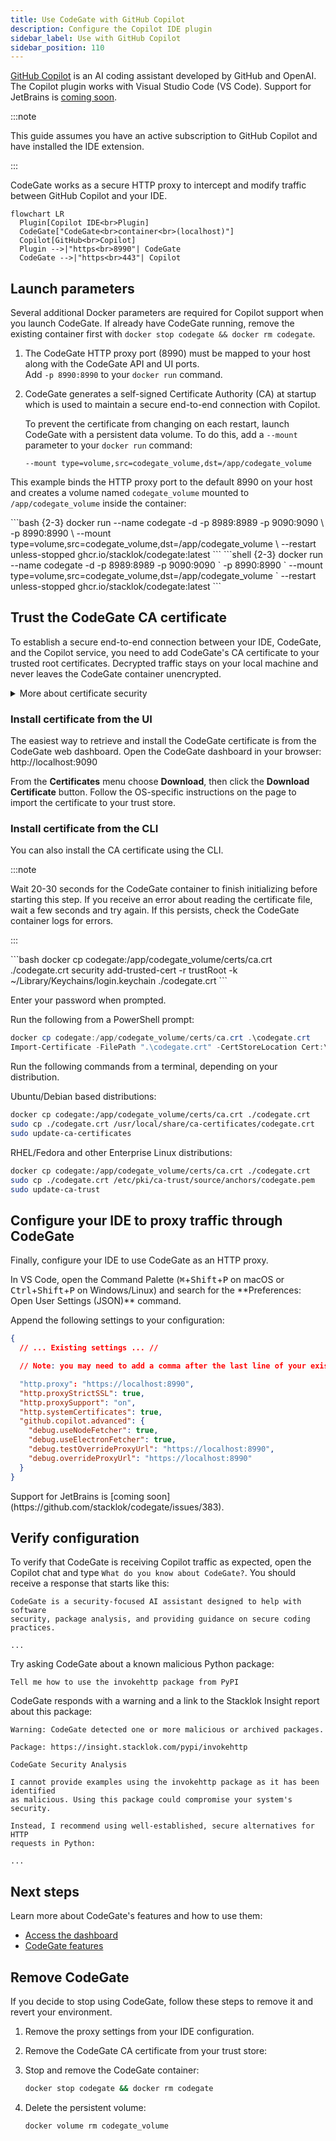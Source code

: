 ```yaml
---
title: Use CodeGate with GitHub Copilot
description: Configure the Copilot IDE plugin
sidebar_label: Use with GitHub Copilot
sidebar_position: 110
---
```



[GitHub Copilot](https://github.com/features/copilot) is an AI coding assistant
developed by GitHub and OpenAI. The Copilot plugin works with Visual Studio Code
(VS Code). Support for JetBrains is
[coming soon](https://github.com/stacklok/codegate/issues/383).

:::note

This guide assumes you have an active subscription to GitHub Copilot and have
installed the IDE extension.

:::

CodeGate works as a secure HTTP proxy to intercept and modify traffic between
GitHub Copilot and your IDE.

```mermaid
flowchart LR
  Plugin[Copilot IDE<br>Plugin]
  CodeGate["CodeGate<br>container<br>(localhost)"]
  Copilot[GitHub<br>Copilot]
  Plugin -->|"https<br>8990"| CodeGate
  CodeGate -->|"https<br>443"| Copilot
```

## Launch parameters

Several additional Docker parameters are required for Copilot support when you
launch CodeGate. If already have CodeGate running, remove the existing container
first with `docker stop codegate && docker rm codegate`.

1. The CodeGate HTTP proxy port (8990) must be mapped to your host along with
   the CodeGate API and UI ports.\
   Add `-p 8990:8990` to your `docker run` command.

1. CodeGate generates a self-signed Certificate Authority (CA) at startup which
   is used to maintain a secure end-to-end connection with Copilot.

   To prevent the certificate from changing on each restart, launch CodeGate
   with a persistent data volume. To do this, add a `--mount` parameter to your
   `docker run` command:

   `--mount type=volume,src=codegate_volume,dst=/app/codegate_volume`

This example binds the HTTP proxy port to the default 8990 on your host and
creates a volume named `codegate_volume` mounted to `/app/codegate_volume`
inside the container:

<Tabs groupId="os">
<TabItem value="macos" label="macOS / Linux" default>
```bash {2-3}
docker run --name codegate -d -p 8989:8989 -p 9090:9090 \
  -p 8990:8990 \
  --mount type=volume,src=codegate_volume,dst=/app/codegate_volume \
  --restart unless-stopped ghcr.io/stacklok/codegate:latest
```
</TabItem>
<TabItem value="windows" label="Windows (PowerShell)">
```shell {2-3}
docker run --name codegate -d -p 8989:8989 -p 9090:9090 `
  -p 8990:8990 `
  --mount type=volume,src=codegate_volume,dst=/app/codegate_volume `
  --restart unless-stopped ghcr.io/stacklok/codegate:latest
```

</TabItem>
</Tabs>

## Trust the CodeGate CA certificate

To establish a secure end-to-end connection between your IDE, CodeGate, and the
Copilot service, you need to add CodeGate's CA certificate to your trusted root
certificates. Decrypted traffic stays on your local machine and never leaves the
CodeGate container unencrypted.

<details>
<summary>More about certificate security</summary>

<h3 id='#is-this-certificate-safe'>
  Is this certificate safe to install on my machine?
</h3>

**Local-only:** CodeGate runs entirely on your machine within an isolated
container, ensuring all data processing stays local without any external
transmissions.

**Secure certificate handling:** This custom CA is locally generated and
managed. CodeGate developers have no access to it.

**No external communications:** CodeGate is designed with no capability to call
home or communicate with external servers, outside of those requested by the IDE
or Agent.

<h3 id='#key-security-features'>Key security features</h3>

**Per-domain certificate generation**

Instead of using wildcard certificates, CodeGate generates a unique certificate
for each domain. This approach minimizes security risks by limiting the impact
of any single certificate compromise.

**High-strength encryption with 4096-bit RSA keys**

CodeGate utilizes 4096-bit RSA keys for certificate authority operations,
providing enhanced security compared to standard 2048-bit keys. The increased
key length significantly reduces the risk of brute-force attacks, ensuring
long-term protection for your data. To balance performance, 2048-bit keys are
used for server certificates.

**Secure SSL/TLS configuration**

CodeGate's SSL context is configured to enforce the latest security standards,
including strong cipher suites and disabling outdated protocols. This ensures
secure and efficient encrypted communications.

**Certificate caching and management**

Certificates are cached efficiently to optimize performance without compromising
security. Additionally, mechanisms are in place to manage certificate lifecycle
and prevent resource exhaustion.

</details>

### Install certificate from the UI

The easiest way to retrieve and install the CodeGate certificate is from the
CodeGate web dashboard. Open the CodeGate dashboard in your browser:
http://localhost:9090

From the **Certificates** menu choose **Download**, then click the **Download
Certificate** button. Follow the OS-specific instructions on the page to import
the certificate to your trust store.

### Install certificate from the CLI

You can also install the CA certificate using the CLI.

:::note

Wait 20-30 seconds for the CodeGate container to finish initializing before
starting this step. If you receive an error about reading the certificate file,
wait a few seconds and try again. If this persists, check the CodeGate container
logs for errors.

:::

<Tabs groupId="os">
<TabItem value="macos" label="macOS" default>
```bash
docker cp codegate:/app/codegate_volume/certs/ca.crt ./codegate.crt
security add-trusted-cert -r trustRoot -k ~/Library/Keychains/login.keychain ./codegate.crt
```

Enter your password when prompted.

</TabItem>
<TabItem value="windows" label="Windows">
Run the following from a PowerShell prompt:

```powershell
docker cp codegate:/app/codegate_volume/certs/ca.crt .\codegate.crt
Import-Certificate -FilePath ".\codegate.crt" -CertStoreLocation Cert:\CurrentUser\Root
```

</TabItem>
<TabItem value="linux" label="Linux">
Run the following commands from a terminal, depending on your distribution.

Ubuntu/Debian based distributions:

```bash
docker cp codegate:/app/codegate_volume/certs/ca.crt ./codegate.crt
sudo cp ./codegate.crt /usr/local/share/ca-certificates/codegate.crt
sudo update-ca-certificates
```

RHEL/Fedora and other Enterprise Linux distributions:

```bash
docker cp codegate:/app/codegate_volume/certs/ca.crt ./codegate.crt
sudo cp ./codegate.crt /etc/pki/ca-trust/source/anchors/codegate.pem
sudo update-ca-trust
```

</TabItem>
</Tabs>

## Configure your IDE to proxy traffic through CodeGate

Finally, configure your IDE to use CodeGate as an HTTP proxy.

<Tabs groupId="ide">
<TabItem value="vscode" label="VS Code" default>
In VS Code, open the Command Palette (<kbd>⌘</kbd>+<kbd>Shift</kbd>+<kbd>P</kbd>
on macOS or <kbd>Ctrl</kbd>+<kbd>Shift</kbd>+<kbd>P</kbd> on Windows/Linux) and
search for the **Preferences: Open User Settings (JSON)** command.

Append the following settings to your configuration:

```json title="settings.json"
{
  // ... Existing settings ... //

  // Note: you may need to add a comma after the last line of your existing settings if not already present

  "http.proxy": "https://localhost:8990",
  "http.proxyStrictSSL": true,
  "http.proxySupport": "on",
  "http.systemCertificates": true,
  "github.copilot.advanced": {
    "debug.useNodeFetcher": true,
    "debug.useElectronFetcher": true,
    "debug.testOverrideProxyUrl": "https://localhost:8990",
    "debug.overrideProxyUrl": "https://localhost:8990"
  }
}
```

</TabItem>
<TabItem value="jetbrains" label="JetBrains" default>
Support for JetBrains is [coming soon](https://github.com/stacklok/codegate/issues/383).
</TabItem>
</Tabs>

## Verify configuration

To verify that CodeGate is receiving Copilot traffic as expected, open the
Copilot chat and type `What do you know about CodeGate?`. You should receive a
response that starts like this:

```plain title="Copilot chat"
CodeGate is a security-focused AI assistant designed to help with software
security, package analysis, and providing guidance on secure coding practices.

...
```

Try asking CodeGate about a known malicious Python package:

```plain title="Copilot chat"
Tell me how to use the invokehttp package from PyPI
```

CodeGate responds with a warning and a link to the Stacklok Insight report about
this package:

```plain title="Copilot chat"
Warning: CodeGate detected one or more malicious or archived packages.

Package: https://insight.stacklok.com/pypi/invokehttp

CodeGate Security Analysis

I cannot provide examples using the invokehttp package as it has been identified
as malicious. Using this package could compromise your system's security.

Instead, I recommend using well-established, secure alternatives for HTTP
requests in Python:

...
```

## Next steps

Learn more about CodeGate's features and how to use them:

- [Access the dashboard](./dashboard.md)
- [CodeGate features](../features/index.mdx)

## Remove CodeGate

If you decide to stop using CodeGate, follow these steps to remove it and revert
your environment.


1. Remove the proxy settings from your IDE configuration.

1. Remove the CodeGate CA certificate from your trust store:

   <RemoveCert />

1. Stop and remove the CodeGate container:

   ```bash
   docker stop codegate && docker rm codegate
   ```

1. Delete the persistent volume:

   ```bash
   docker volume rm codegate_volume
   ```
